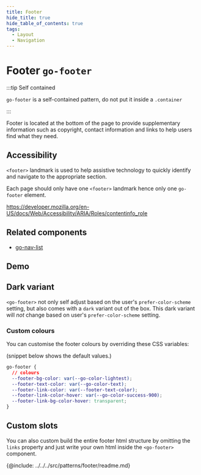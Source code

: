 ```yaml
---
title: Footer
hide_title: true
hide_table_of_contents: true
tags:
  - Layout
  - Navigation
---
```



# Footer <span className="text-size-0">`go-footer`</span>

<!-- Description -->

:::tip Self contained

`go-footer` is a self-contained pattern, do not put it inside a `.container`

:::

Footer is located at the bottom of the page to provide supplementary information such as copyright, contact information and links to help users find what they need.

## Accessibility

`<footer>` landmark is used to help assistive technology to quickly identify and navigate to the appropriate section.

Each page should only have one `<footer>` landmark hence only one `go-footer` element.

https://developer.mozilla.org/en-US/docs/Web/Accessibility/ARIA/Roles/contentinfo_role

## Related components

- [go-nav-list](../components/navigation/go-nav-list)

<!-- Demos, tips, variations, use cases -->

## Demo

<Demo code={demoSource} />

## Dark variant

`<go-footer>` not only self adjust based on the user's `prefer-color-scheme` setting, but also comes with a `dark` variant out of the box. This dark variant will _not_ change based on user's `prefer-color-scheme` setting.

<Demo code={demoDark} />

### Custom colours

You can customise the footer colours by overriding these CSS variables:

(snippet below shows the default values.)

```css
go-footer {
  // colours
  --footer-bg-color: var(--go-color-lightest);
  --footer-text-color: var(--go-color-text);
  --footer-link-color: var(--footer-text-color);
  --footer-link-color-hover: var(--go-color-success-900);
  --footer-link-bg-color-hover: transparent;
}
```

## Custom slots

You can also custom build the entire footer html structure by omitting the `links` property and just write your own html inside the `<go-footer>` component.

<Demo code={demoCustom} />

<!-- API -->

{@include: ../../../src/patterns/footer/readme.md}
